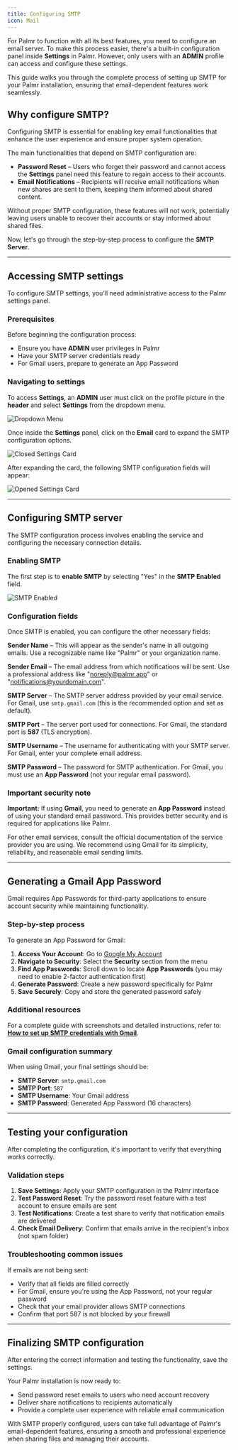 ```yaml
---
title: Configuring SMTP
icon: Mail
---
```


For Palmr to function with all its best features, you need to configure an email server. To make this process easier, there's a built-in configuration panel inside **Settings** in Palmr. However, only users with an **ADMIN** profile can access and configure these settings.

This guide walks you through the complete process of setting up SMTP for your Palmr installation, ensuring that email-dependent features work seamlessly.

## Why configure SMTP?

Configuring SMTP is essential for enabling key email functionalities that enhance the user experience and ensure proper system operation.

The main functionalities that depend on SMTP configuration are:

- **Password Reset** – Users who forget their password and cannot access the **Settings** panel need this feature to regain access to their accounts.
- **Email Notifications** – Recipients will receive email notifications when new shares are sent to them, keeping them informed about shared content.

Without proper SMTP configuration, these features will not work, potentially leaving users unable to recover their accounts or stay informed about shared files.

Now, let's go through the step-by-step process to configure the **SMTP Server**.

---

## Accessing SMTP settings

To configure SMTP settings, you'll need administrative access to the Palmr settings panel.

### Prerequisites

Before beginning the configuration process:

- Ensure you have **ADMIN** user privileges in Palmr
- Have your SMTP server credentials ready
- For Gmail users, prepare to generate an App Password

### Navigating to settings

To access **Settings**, an **ADMIN** user must click on the profile picture in the **header** and select **Settings** from the dropdown menu.

![Dropdown Menu](/assets/v3/smtp/dropdown-menu.png)

Once inside the **Settings** panel, click on the **Email** card to expand the SMTP configuration options.

![Closed Settings Card](/assets/v3/smtp/closed-card.png)

After expanding the card, the following SMTP configuration fields will appear:

![Opened Settings Card](/assets/v3/smtp/opened-card.png)

---

## Configuring SMTP server

The SMTP configuration process involves enabling the service and configuring the necessary connection details.

### Enabling SMTP

The first step is to **enable SMTP** by selecting "Yes" in the **SMTP Enabled** field.

![SMTP Enabled](/assets/v3/smtp/smtp-enabled.png)

### Configuration fields

Once SMTP is enabled, you can configure the other necessary fields:

**Sender Name** – This will appear as the sender's name in all outgoing emails. Use a recognizable name like "Palmr" or your organization name.

**Sender Email** – The email address from which notifications will be sent. Use a professional address like "noreply@palmr.app" or "notifications@yourdomain.com".

**SMTP Server** – The SMTP server address provided by your email service. For Gmail, use `smtp.gmail.com` (this is the recommended option and set as default).

**SMTP Port** – The server port used for connections. For Gmail, the standard port is **587** (TLS encryption).

**SMTP Username** – The username for authenticating with your SMTP server. For Gmail, enter your complete email address.

**SMTP Password** – The password for SMTP authentication. For Gmail, you must use an **App Password** (not your regular email password).

### Important security note

**Important:** If using **Gmail**, you need to generate an **App Password** instead of using your standard email password. This provides better security and is required for applications like Palmr.

For other email services, consult the official documentation of the service provider you are using. We recommend using Gmail for its simplicity, reliability, and reasonable email sending limits.

---

## Generating a Gmail App Password

Gmail requires App Passwords for third-party applications to ensure account security while maintaining functionality.

### Step-by-step process

To generate an App Password for Gmail:

1. **Access Your Account**: Go to [Google My Account](https://myaccount.google.com/)
2. **Navigate to Security**: Select the **Security** section from the menu
3. **Find App Passwords**: Scroll down to locate **App Passwords** (you may need to enable 2-factor authentication first)
4. **Generate Password**: Create a new password specifically for Palmr
5. **Save Securely**: Copy and store the generated password safely

### Additional resources

For a complete guide with screenshots and detailed instructions, refer to: **[How to set up SMTP credentials with Gmail](https://medium.com/rails-to-rescue/how-to-set-up-smtp-credentials-with-gmail-for-your-app-send-email-cf236d11087d)**.

### Gmail configuration summary

When using Gmail, your final settings should be:

- **SMTP Server**: `smtp.gmail.com`
- **SMTP Port**: `587`
- **SMTP Username**: Your Gmail address
- **SMTP Password**: Generated App Password (16 characters)

---

## Testing your configuration

After completing the configuration, it's important to verify that everything works correctly.

### Validation steps

1. **Save Settings**: Apply your SMTP configuration in the Palmr interface
2. **Test Password Reset**: Try the password reset feature with a test account to ensure emails are sent
3. **Test Notifications**: Create a test share to verify that notification emails are delivered
4. **Check Email Delivery**: Confirm that emails arrive in the recipient's inbox (not spam folder)

### Troubleshooting common issues

If emails are not being sent:

- Verify that all fields are filled correctly
- For Gmail, ensure you're using the App Password, not your regular password
- Check that your email provider allows SMTP connections
- Confirm that port 587 is not blocked by your firewall

---

## Finalizing SMTP configuration

After entering the correct information and testing the functionality, save the settings.

Your Palmr installation is now ready to:

- Send password reset emails to users who need account recovery
- Deliver share notifications to recipients automatically
- Provide a complete user experience with reliable email communication

With SMTP properly configured, users can take full advantage of Palmr's email-dependent features, ensuring a smooth and professional experience when sharing files and managing their accounts.
